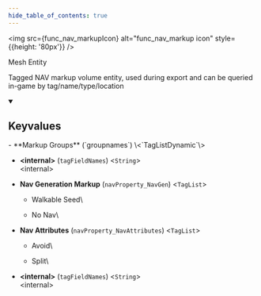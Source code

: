 ```yaml
---
hide_table_of_contents: true
---
```


<!---
!!!!!!
THIS PAGE IS AUTOGENERATED FROM GAME FGD DEFINITIONS!
DO NOT EDIT MANUALLY!
!!!!!!

In order to make edits, you can make an annotation file in /fgd_dump_overrides
-->



<img src={func_nav_markupIcon} alt="func_nav_markup icon" style={{height: '80px'}} />

Mesh Entity

Tagged NAV markup volume entity, used during export and can be queried in-game by tag/name/type/location

<details open>
<summary><h2>Keyvalues</h2></summary>
- **Markup Groups** (`groupnames`) \<`TagListDynamic`\>

- **&lt;internal&gt;** (`tagFieldNames`) \<`String`\>\
&lt;internal&gt;

- **Nav Generation Markup** (`navProperty_NavGen`) \<`TagList`\>
  - Walkable Seed\
    
  - No Nav\
    


- **Nav Attributes** (`navProperty_NavAttributes`) \<`TagList`\>
  - Avoid\
    
  - Split\
    


- **&lt;internal&gt;** (`tagFieldNames`) \<`String`\>\
&lt;internal&gt;


 </details>

